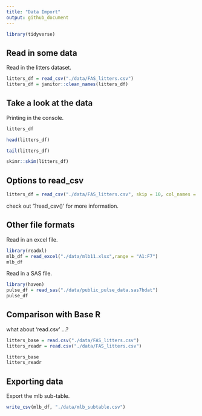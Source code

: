 ```yaml
---
title: "Data Import"
output: github_document
---
```


```r
library(tidyverse)
```

## Read in some data

Read in the litters dataset.

```r
litters_df = read_csv("./data/FAS_litters.csv")
litters_df = janitor::clean_names(litters_df)
```

## Take a look at the data

Printing in the console.

```r
litters_df
```

```r
head(litters_df)
```


```r
tail(litters_df)
```

```r
skimr::skim(litters_df)
```


## Options to read_csv
```r
litters_df = read_csv("./data/FAS_litters.csv", skip = 10, col_names = FALSE)
```



check out '?read_csv()' for more information.

## Other file formats

Read in an excel file.

```r
library(readxl)
mlb_df = read_excel("./data/mlb11.xlsx",range = "A1:F7")
mlb_df
```

Read in a SAS file.

```r
library(haven)
pulse_df = read_sas("./data/public_pulse_data.sas7bdat")
pulse_df
```

## Comparison with Base R

what about 'read.csv' ...?

```r
litters_base = read.csv("./data/FAS_litters.csv")
litters_readr = read.csv("./data/FAS_litters.csv")

litters_base
litters_readr
```

## Exporting data

Export the mlb sub-table.


```r
write_csv(mlb_df, "./data/mlb_subtable.csv")
```

